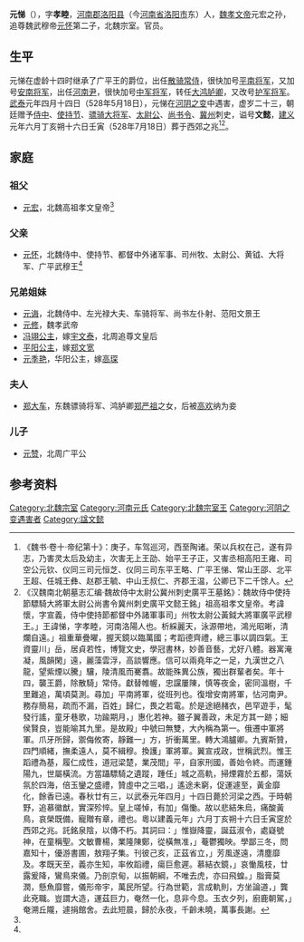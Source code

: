 '''元悌'''（{{bd|506年||528年|5月18日}}），字'''孝睦'''，[[河南郡|河南郡]][[洛阳县|洛阳县]]（今[[河南省|河南省]][[洛阳市|洛阳市]]东）人，[[魏孝文帝|魏孝文帝]]元宏之孙，追尊魏武穆帝[[元怀|元怀]]第二子，北魏宗室。官员。

==生平==
元悌在虚龄十四时继承了广平王的爵位，出任[[散骑常侍|散骑常侍]]，很快加号[[平南将军|平南将军]]，又加号[[安南将军|安南将军]]，出任[[河南尹|河南尹]]，很快加号[[中军将军|中军将军]]，转任[[大鸿胪卿|大鸿胪卿]]，又改号[[护军将军|护军将军]]。[[武泰|武泰]]元年四月十四日（528年5月18日），元悌在[[河阴之变|河阴之变]]中遇害，虚岁二十三，朝廷赠予[[侍中|侍中]]、[[使持节|使持节]]、[[骠骑大将军|骠骑大将军]]、[[太尉公|太尉公]]、[[尚书令|尚书令]]、[[冀州_(河北)|冀州]]刺史，谥号'''文懿'''，[[建义_(北魏)|建义]]元年六月丁亥朔十六日壬寅（528年7月18日）葬于西郊之兆<ref>《魏书·卷十·帝纪第十》：庚子，车驾巡河，西至陶诸。荣以兵权在己，遂有异志，乃害灵太后及幼主，次害无上王劭、始平王子正，又害丞相高阳王雍、司空公元钦、仪同三司元恒芝、仪同三司东平王略、广平王悌、常山王邵、北平王超、任城王彝、赵郡王毓、中山王叔仁、齐郡王温，公卿已下二千馀人。</ref><ref name=autogenerated1>《汉魏南北朝墓志汇编·魏故侍中太尉公冀州刺史廣平王墓銘》：魏故侍中使持節驃騎大將軍太尉公尚書令冀州刺史廣平文懿王銘」祖高祖孝文皇帝。考諱懷，字宣義，侍中使持節都督中外諸軍事司」州牧太尉公黃鉞大將軍廣平武穆王。」王諱悌，字孝睦，河南洛陽人也。析綵麗天，泳源帶地，鴻光昭晰，清爛自遠。」祖重華疊曜，握天鏡以臨萬國；考蹈德齊禮，總三事以調四氣。王資靈川」岳，居貞若性，博覽文史，學冠書林，妙善音藝，尤好八體。器寓淹凝，風韻閑」遠，麗藻雲浮，高談響應。信可以兩堯年之一足，九漢世之八龍，望紫煙以騰」驤，陵清風而騫翥。故能殊異公族，獨出群輩者矣。年十四，襲王爵，除散騎」常侍。獻替帷幄，忠讜屢陳，慎等夜金，密同溫樹，千里難追，萬頃莫測。尋加」平南將軍，從班列也。復增安南將軍，怗河南尹。務存簡易，疏而不漏，百姓」歸仁，畏之若電。於是途絕赭衣，邑罕遊手，髦發行謠，童牙巷歌，功踰期月，」惠化若神。雖子翼善政，未足方其一跡；細侯賢良，豈能喻其九里。是故殿」中號曰無雙，大內稱為第一。俄遷中軍將軍。爪牙所歸，禦侮攸寄，靜難一」方，折衝萬里。轉大鴻臚卿。九賓斯贊，四門順緒，撫柔遠人，莫不緝穆。換護」軍將軍。翼宣戎政，世稱武烈。惟王蹈禮為基，履仁成性，道冠梁楚，業茂間」平，自家刑國，善始令終。而運鍾陽九，世屬橫流。方當躡驃騎之遺蹤，踵任」城之高軌，掃煙霧於五都，蕩妖氛於四海，倍玉鑾之盛禮，贊虛中之三唱，」遙途未窮，促運遽至，黃金靡化，餘香已遠。春秋廿有三，以武泰元年四月」十四日薨於河梁之西。于時朝野，追慕徽猷，實深殄悴。皇上嗟悼，有加」傷慟。故以悲結朱烏，痛酸黃鳥，哀榮既備，寵贈有章，禮也。粵以建義元年」六月丁亥朔十六日壬寅窆於西郊之兆。託銘泉陰，以傳不朽。其詞曰：」惟嶽降靈，誕茲淑令，處嶷號神，在童稱聖。文敏曹楊，業隆陳鄭，從橫無准，」菴鬱獨映。學鄙三冬，問嘉知十，優游書圃，敖翔子集。刊彼己亥，正茲省立，」芳風遂遠，清塵靡及。孝既天至，義亦生知，率攸蹈禮，瘍巨愈遲。慕結衣鏡，」哀慟風枝，廿露爰降，鸞鳥來儀。乃剖京甸，以振朝綱，不唯去虎，亦曰飛蝗。」脂膏莫潤，懸魚靡嘗，儀形帝宇，萬民所望。行為世範，言成軌則，方坐論道，」龔此兗職。豈謂大造，運茲巨力，奄然一化，息非今息。玉衣夕列，廚鹿朝駕，」奄溯丘隴，遽捐館舍。去此短晨，歸於永夜，千齡未曉，萬事長謝。</ref>。

==家庭==
===祖父===
*[[元宏|元宏]]，北魏高祖孝文皇帝<ref name=autogenerated1 />

===父亲===
*[[元怀|元怀]]，北魏侍中、使持节、都督中外诸军事、司州牧、太尉公、黄钺、大将军、广平武穆王<ref name=autogenerated1 />

===兄弟姐妹===
*[[元诲|元诲]]，北魏侍中、左光禄大夫、车骑将军、尚书左仆射、范阳文景王
*[[元修|元修]]，魏孝武帝
*[[文帝元皇后|冯翊公主]]，嫁[[宇文泰|宇文泰]]，北周追尊文皇后
*[[平阳公主_(元怀之女)|平阳公主]]，嫁[[郑文宽|郑文宽]]
*[[元季艳|元季艳]]，华阳公主，嫁[[高琛_(北朝)|高琛]]

===夫人===
*[[郑大车|郑大车]]，东魏骠骑将军、鸿胪卿[[郑严祖|郑严祖]]之女，后被[[高欢|高欢]]纳为妾

===儿子===
*[[元赞_(广平公)|元赞]]，北周广平公

== 参考资料 ==
{{reflist}}

[[Category:北魏宗室|Category:北魏宗室]]
[[Category:河南元氏|Category:河南元氏]]
[[Category:北魏宗室王|Category:北魏宗室王]]
[[Category:河阴之变遇害者|Category:河阴之变遇害者]]
[[Category:諡文懿|Category:諡文懿]]
